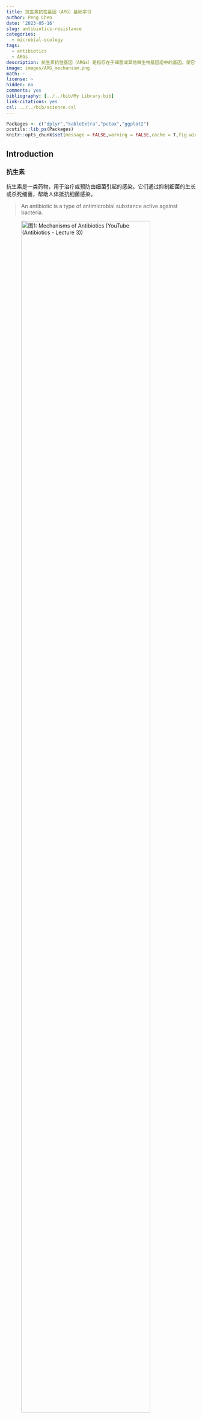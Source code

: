 ```yaml
---
title: 抗生素抗性基因（ARG）基础学习
author: Peng Chen
date: '2023-05-16'
slug: antibiotics-resistance
categories:
  - microbial-ecology
tags:
  - antibiotics
  - ARGs
description: 抗生素抗性基因（ARGs）是指存在于细菌或其他微生物基因组中的基因，使它们具有对抗生素的抵抗能力。ARG被视为是一种新出现的生物污染物，是宏基因组研究的重要方面，这里介绍常用的rgi软件进行分析。
image: images/ARG_mechanism.png
math: ~
license: ~
hidden: no
comments: yes
bibliography: [../../bib/My Library.bib]
link-citations: yes
csl: ../../bib/science.csl
---
```


```r
Packages <- c("dplyr","kableExtra","pctax","ggplot2")
pcutils::lib_ps(Packages)
knitr::opts_chunk$set(message = FALSE,warning = FALSE,cache = T,fig.width = 6)
```

## Introduction

### 抗生素

抗生素是一类药物，用于治疗或预防由细菌引起的感染。它们通过抑制细菌的生长或杀死细菌，帮助人体抵抗细菌感染。

> An antibiotic is a type of antimicrobial substance active against bacteria.

![图1: Mechanisms of Antibiotics (YouTube (Antibiotics - Lecture 3))](images/antibiotic_mechanism.png){width="90%"}

抗生素可以通过不同的机制对细菌产生作用。以下是几种常见的抗生素类型及其作用机制（图1）：

1.  青霉素类抗生素：作用于细菌细胞壁的合成，干扰其结构，导致细菌细胞壁破裂，细菌死亡。

2.  大环内酯类抗生素：通过阻断细菌蛋白质的合成过程，阻碍细菌的生长和复制。

3.  氨基糖苷类抗生素：抑制细菌蛋白质的合成，通过与细菌的核糖体结合，阻碍蛋白质合成的进行。

4.  四环素类抗生素：抑制细菌的蛋白质合成，通过与细菌的核糖体结合，阻碍蛋白质链的延伸。

5.  氟喹诺酮类抗生素：抑制细菌DNA的复制和转录过程，阻断细菌的生长。

### 抗生素抗性

![图2: Mechanisms of Antibiotic Resistance (Courtesy of E. Wistrand-Yuen.)](images/ARG_mechanism.png){width="90%"}

**抗生素抗性**是指细菌或其他微生物对抗生素的治疗效果降低或完全失效的现象。当细菌暴露在抗生素的作用下，一些细菌可能具有抗药性，能够存活和继续繁殖，导致感染的持续存在或进一步扩散。

> Antibiotic resistance is the ability of a microorganism to withstand the effects of antibiotic(s).

抗生素抗性可以是天然的，即细菌天生具有抗药性。然而，更为严重的是通过基因突变或水平基因转移等机制，细菌可以获得抗药性。

同样，为了对付抗生素的作用机制有多种耐药机制，[**CARD数据库**](https://card.mcmaster.ca/) @alcockCARD2020Antibiotic2020 将其分为7类：

1.  导致抗生素耐药性的抗生素靶标的突变改变或酶促修饰。

2.  抗生素作用靶点的更换或替代，该过程会导致抗生素耐药性。

3.  保护抗生素作用靶点免受抗生素结合，该过程将导致抗生素耐药性。

4.  抗生素的酶促灭活赋予耐药性。

5.  通过将抗生素转运出细胞而产生的抗生素耐药性。

6.  通常通过减少孔蛋白的产生来降低对抗生素的渗透性，可以提供耐药性。

7.  基因缺失（通常是孔蛋白）赋予抗生素耐药性的机制。

**抗生素抗性基因（Antibiotics resistance genes，ARGs）** 是指存在于细菌或其他微生物基因组中的基因，使它们具有对抗生素的抵抗能力。 这些基因编码了一系列的蛋白质或其他分子机制，使细菌能够对抗生素产生耐药性。

ARG被视为是一种新出现的生物污染物，由ARG引起的抗生素耐药性被认为是当代医学最重要的挑战之一，也是严重的公共卫生问题。抗生素耐药性阻碍了临床上对细菌感染的有效治疗，并成为流行病威胁和高死亡率的原因。

根据获得的欧盟和欧洲经济活动国家的数据，抗生素抗性细菌（ARB）在2015年造成671,689人感染，每年导致超过33,000人死亡 @cassiniAttributableDeathsDisabilityadjusted2019。

ARGs在环境中的广泛传播提高了其作为污染物的危害性。 抗生素在人类、兽医和农业用途中的大量使用导致它们不断释放到环境中，同时，ARG也被引入各种环境中，如临床（医院、诊所）和兽医环境、人体（胃肠道微生物组）以及废水处理厂和自然环境（土壤、水、空气）等。

移动遗传元件（MGE）如质粒、转座子、整合子被证明与ARG的转移传播具有很强的相关性 @wangEnhancedRemovalAntibiotic2021，将 ARG 与移动遗传元件联系起来是十分重要的。

## Methods & Tools

生物信息学在ARG研究上的主要目标是开发分析流程，用于准确检测抗性组（抗性基因的补充延伸）并随后根据基因组和宏基因组数据准确预测抗菌谱（AMR 的表型范围和易感性）以及ARG宿主等信息。

目前已开发出很多的ARG相关的生物信息学软件工具（表1)和数据库（表2），注释管理不一致，每个工具和数据库都有不同的重点领域和不同的预测范围。

### Tools

![图3: 宏基因组测序数据ARG分析的工作流程](images/ARG_workflow.png){width="90%"}

目前使用宏基因组测序数据对存在于微生物群落中的ARG进行识别鉴定的计算工作流程主要有两种：基于组装的contigs的分析和基于原始reads的比对分析（图3）。

且大多数方法从宏基因组数据中获得的序列(原始reads或contigs)通常不能明确地确定其属于物种起源，分析的范围通常仅限于基于同源性就能识别的ARG家族，而缺乏高度依赖环境的抗性决定因素，如点突变的分析。

```r
tibble::tribble(
                   ~软件名,                                                                           ~描述,
            "ARG-ANNOT",           "使用 BLAST 针对抗菌素耐药性 (AMR) 参考序列和 SNP 的精选数据库检测细菌基因组中现有的和假定的新抗生素耐药性基因。",
             "ARGs-OAP",                    "用于从宏基因组序列中快速注释和分类抗生素抗性基因样序列（使用 BLASTX 针对 SARG 数据库）的在线管道。",
               "BacAnt",                                         "允许同时注释 ARG、整合子和转座子的，可用于比较基因组分析的应用程序",
              "DeepARG", "通过深度学习方法，分别为短读序列和全基因长度序列构建了两个深度学习模型 DeepARG-SS 和 DeepARG-LS，提供了准确的抗菌素耐药性注释。",
    "Mykrobe predictor",          "快速筛选金黄色葡萄球菌和结核分枝杆菌原始 FASTQ 测序结果中的 AMR 基因和 SNP，并对 12 种抗菌药物进行抗生素谱预测。",
            "ResFinder",                          "通过 BLAST 针对 AMR 参考序列的精选数据库，在全基因组数据中识别水平获得的 AMR 基因。",
                  "RGI",                       "根据综合抗生素耐药性数据库 (CARD) 中的同源性和 SNP 模型，从蛋白质或核苷酸数据中预测耐药性组。",
                 "SEAR",                                "使用 ARG-ANNOT 数据库检测基因组或宏基因组测序数据中水平获得的 AMR 基因。",
                 "SRST",    "一种快速测序读取映射工具，用于快速准确地检测 MLST、毒力、AMR 或其他标记。包括 ResFinder 和 ARG-ANNOT 参考数据库。",
            "AMRFinder",                                   "NCBI开发的一种使用高质量精选 AMR 基因参考数据库识别 AMR 基因的工具。"
    )%>%kbl(caption = "用于鉴定、预测ARGs的生信软件")%>%kable_classic(full_width = F, html_font = "Cambria")

```

### Database

近年来随着ARG数据的快速增长，数据管理、分析和访问需要更完善的数据库来承载。

ARG命名本身就是一个难题，同义词经常使用，名称冲突，基因名称有时基于核苷酸序列有时基于蛋白质序列，一些基因家族使用通用名称，而另一些则命名每个等位基因，加上各种ARG数据库非正式地交换有关 AMR 管理、命名和分类的信息，导致管理较为混乱。

当然，没有一个ARG数据库是完整的，ARG在各种病原体间移动与突变会增加大量数据，突变数据的管理是最具挑战性的任务。

```r
tibble::tribble(
                             ~数据库,                                                                                        ~描述,
                         "ARDB", "一个手动管理的数据库，其中每个基因和抗性类型都用抗性概况、作用机制、本体论和序列和蛋白质数据库的外部链接进行注释。自 2009 年以来未更新，所有数据均已整理到 CARD 中。",
                    "ARG-ANNOT",                                                                    "AMR 参考序列和 SNP 的精选数据库。",
                         "CARD",                             "手动管理的抗性基因和突变、其产物和相关表型数据库，涵盖 AMR 的所有机制。由抗生素耐药性本体论 (ARO) 组织管理。",
                        "CBMAR",                                                               "提供对 β-内酰胺酶家族的分子和生化表征有用的信息。",
                       "MvirDB",                                            "通过整合来自多个来源的数据，专注于对生物防御应用至关重要的毒素、毒力因子和抗生素抗性基因。",
    "NCBI BioProject PRJNA313047",                                                                      "以抗性为重点的 AMR 基因序列整理。",
                       "PATRIC",                                       "细菌感染性疾病信息系统，以ARDB和CARD为基础，辅以AMR元数据，对完整的病原体基因组进行注释。",
                      "Resfams",                                     "蛋白质家族和相关配置文件隐藏马尔可夫模型 (HMM) 的精选数据库，确认具有抗生素抗性功能并按本体组织。",
                    "ResFinder",                                                                         "水平获得的 AMR 基因数据库。",
                         "SARG",                                                        "抗生素抗性基因、亚型和参考序列，整合来自ARDB和CARD的信息。"
    )%>%kbl(caption = "ARGs综合信息数据库")%>%kable_classic(full_width = F, html_font = "Cambria")

```

很多ARG数据库已经很久没有管理升级了，目前CARD是注释比较全面，管理完善，很多ARG条目经过实验验证的数据库。

CARD提供参考 DNA 和蛋白质序列、检测模型和基于细菌抗菌素耐药性(AMR)分子基础的生物信息学工具，设计了抗生素抗性本体论 (ARO)。

ARO 分为三个主要分支：抗生素耐药性决定因素(ARO:3000000)、抗生素分子(ARO:1000003)和抗生素耐药机制(ARO:1000002)，最新的CARD现在已经有6000多个本体术语，这些还得到了很多研究论文的支持。

CARD 开发了抗性基因标识符（RGI) 软件（v5.0）。

RGI软件利用四种CARD模型类型来预测抵抗组：蛋白质同源模型（使用BLASTP或DIAMOND检测AMR基因的功能同源物）、蛋白质变异模型（用于准确区分易感内在基因和获得赋予AMR的突变的内在基因，基CARD的精选SNP矩阵）、rRNA突变模型（用于检测抗药性rRNA靶序列）和蛋白质过度表达模型（检测与AMR相关的外排亚基，但也突出显示存在时赋予过度表达的突变）。

所以我一般用的也是RGI+CARD来做宏基因组的ARG鉴定。当然鉴定后的下游分析就跟其他的功能基因类似，有很多可以做的，最好跟实验设计紧紧联系说明问题。

### RGI

RGI（Resistance Gene Identifier）是一个用于检测和注释细菌基因组中抗生素抗性基因的工具。

地址：<https://github.com/arpcard/rgi>

RGI有网页版应用<https://card.mcmaster.ca/analyze/rgi>，可以选择两种输入，右侧调节参数：

1.  Enter a GenBank accession(s):
2.  Upload FASTA sequence file(s):

GenBank: JN420336.1，试试这个 Klebsiella pneumoniae plasmid pNDM-MAR, complete sequence，肺炎克雷伯菌质粒 pNDM-MAR，完整序列， 267242 bp。

结果会返回一个表，多个旭日图： ![](images/rig_web.png){width="90%"}

当然我们要做宏基因组分析的话肯定要用命令行版本的rgi软件：

安装方法：

最简单的方式就是conda新建环境后直接安装：

```bash
# searches rgi package and show available versions
$ conda search --channel bioconda rgi
# install rgi package
$ conda install --channel bioconda rgi
# install rgi specific version
$ conda install --channel bioconda rgi=3.1.1
# remove rgi package
$ conda remove --channel bioconda rgi
```

如果上述方法有问题的话（比如我当时的环境），可以考虑源码编译：

```bash
# 克隆仓库，
git clone https://github.com/arpcard/rgi

# 在rgi文件夹内新建环境
conda env create -f conda_env.yml
conda activate rgi

# 在rgi文件夹内build
python setup.py build
python setup.py test
python setup.py install

#test
cd tests
pytest -v -rxs
#这里可能会有几个问题，需要把card.json，和由card_database_v3.1.4.fasta创建的card_reference.fasta放在合适位置

#查看安装情况
rgi main -h

#成功的话会输出帮助文件
usage: rgi main [-h] -i INPUT_SEQUENCE -o OUTPUT_FILE [-t {contig,protein}]
                [-a {DIAMOND,BLAST}] [-n THREADS] [--include_loose]
                [--include_nudge] [--local] [--clean] [--keep] [--debug]
                [--low_quality] [-d {wgs,plasmid,chromosome,NA}] [-v]
                [-g {PRODIGAL,PYRODIGAL}] [--split_prodigal_jobs]

Resistance Gene Identifier - 6.0.2 - Main

#下载card数据库
wget https://card.mcmaster.ca/latest/data
tar -xvf data ./card.json

#在本地或工作目录中加载card数据库
rgi load --card_json /path/to/card.json --local

#查看本地数据库版本
rgi database --version --local

#注意不加--local的话数据库会加载到全局环境中，在任意目录都可以运行
```

安装成功后，就可以来对我们的序列进行鉴定了，常用的有两种模式：

1.  基因组或组装序列（DNA/蛋白质）

```bash
rgi main --input_sequence /path/to/nucleotide_input.fasta
  --output_file /path/to/output_file --local --clean
  
部分可选参数：
    -h, --help 显示此帮助信息并退出
    -i 输入序列, --input_sequence 输入序列
        输入文件必须在 FASTA（重叠群和蛋白质）或 gzip 格式！例如 myFile.fasta
    -o 输出文件, --output_file 输出文件，输出文件夹和文件名
    -t {contig,protein}, --input_type {contig,protein}
        指定数据输入类型（默认 = contig）
    -a {DIAMOND,BLAST}, --alignment_tool {DIAMOND,BLAST}
        指定比对工具（默认 = BLAST）
    -n 线程，--num_threads 线程
        BLAST 搜索中使用的线程数 (CPU)（默认值=16）
    --include_loose 除了严格和完美之外还包括宽松的命中点击（默认值：False）
    --include_nudge 包括从宽松到严格命中的命中（默认值：False）
    --local 使用本地数据库（默认：使用数据库可执行目录）
    --clean 删除临时文件（默认值：False）
```

结果表格每列的内容如下：

|                                         |                                                   |
|--------------------------------|----------------------------------------|
| **Field**                               | **Content**                                       |
| ORF_ID                                  | 开放阅读框架标识符（RGI 内部）                    |
| Contig                                  | 源序列                                            |
| Start                                   | ORF起始坐标                                       |
| Stop                                    | ORF的结束坐标                                     |
| Orientation                             | ORF链                                             |
| Cut_Off                                 | RGI 检测范式（完美、严格、松散）                  |
| Pass_Bitscore                           | 严格检测模型 bitscore 截断                        |
| Best_Hit_Bitscore                       | 与 CARD 中的最高命中匹配的 Bitscore 值            |
| Best_Hit_ARO                            | CARD 中的最高命中匹配的 ARO 术语                  |
| Best_Identities                         | 与 CARD 中的最高命中匹配的同一性百分比            |
| ARO                                     | ARO 匹配到 CARD 中的最高命中的Accession号         |
| Model_type                              | CARD检测模型类型                                  |
| SNPs_in_Best_Hit_ARO                    | 在 CARD 中最高命中的 ARO 术语中观察到的突变       |
| Other_SNPs                              | 以模型 ID 指示的其他匹配项的 ARO 术语观察到的突变 |
| Drug Class                              | ARO分类                                           |
| Resistance Mechanism                    | ARO分类                                           |
| AMR Gene Family                         | ARO分类                                           |
| Predicted_DNA                           | ORF预测核苷酸序列                                 |
| Predicted_Protein                       | ORF预测的蛋白质序列                               |
| CARD_Protein_Sequence                   | CARD中top hit的蛋白质序列                         |
| Percentage Length of Reference Sequence | ORF蛋白长度/CARD参考蛋白长度                      |
| ID                                      | HSP 标识符（RGI 内部）                            |
| Model_id                                | CARD检测型号id                                    |
| Nudged                                  | TRUE = 命中从松散微调到严格                       |
| Note                                    | 其他注意事项的原因                                |

2.  宏基因组reads，基因组reads

```bash
rgi bwt --read_one /path/to/fastq/R1.fastq.gz
  --read_two /path/to/fastq/R2.fastq.gz --output_file output_prefix
  --local
  
部分可选参数：
    -h, --help 显示此帮助信息并退出
    -1 READ_ONE, --read_one READ_ONE
    -2 READ_TWO，--read_two READ_TWO
    -a {kma,bowtie2,bwa}, --aligner {kma,bowtie2,bwa}
        选择读取对齐器（默认=kma）
    -n 线程，--threads 线程
        要使用的线程 (CPU) 数（默认值=16）
    -o 输出文件, --output_file 输出文件
        输出文件名的名称
    --debug 调试模式（默认=False）
    --clean 删除临时文件（默认=False）
    --local 使用本地数据库（默认：使用可执行目录中的数据库）
    --include_wildcard 包含wild数据库（默认=False）

```

最终结果有5个文件：

|                                           |                                              |
|-----------------------------------|-------------------------------------|
| **File**                                  | **Contents**                                 |
| **output_prefix.allele_mapping_data.txt** | RGI bwt read mapping results at allele level |
| **output_prefix.gene_mapping_data.txt**   | RGI bwt read mapping results at gene level   |
| output_prefix.artifacts_mapping_stats.txt | Statistics for read mapping artifacts        |
| output_prefix.overall_mapping_stats.txt   | Statistics for overall read mapping results  |
| output_prefix.reference_mapping_stats.txt | Statistics for reference matches             |

常用的进一步分析的是 at allele level，这个表格每列的内容如下：

|                                               |                                                                                                                                                 |
|--------------------|----------------------------------------------------|
| **Field**                                     | **Contents**                                                                                                                                    |
| Reference Sequence                            | read映射到的参考等位基因                                                                                                                        |
| **ARO Term**                                  | ARO Term                                                                                                                                        |
| **ARO Accession**                             | ARO Accession                                                                                                                                   |
| Reference Model Type                          | CARD 检测模型类型                                                                                                                               |
| Reference DB                                  | 参考等位基因来自 CARD 或 WildCARD                                                                                                               |
| Reference Allele Source                       | See below                                                                                                                                       |
| Resistomes & Variants: Observed in Genome(s)  | 这个等位基因序列是否在 CARD 患病率基因组序列中被观察到？                                                                                        |
| Resistomes & Variants: Observed in Plasmid(s) | 是否已在 CARD Prevalence 质粒序列中观察到该等位基因序列？                                                                                       |
| Resistomes & Variants: Observed Pathogen(s)   | CARD 携带此等位基因序列的流行病原体。 如果 Reference DB 是 CARD，将显示在 CARD 检测模型中用作参考的病原体。 使用 k-mers 验证病原体来源。        |
| **Completely Mapped Reads**                   | 完全映射到等位基因的read数量                                                                                                                    |
| **Mapped Reads with Flanking Sequence**       | 未完全映射到等位基因的read数量                                                                                                                  |
| **All Mapped Reads**                          | 前两列的总和                                                                                                                                    |
| Percent Coverage                              | 读数覆盖的参考等位基因百分比                                                                                                                    |
| Length Coverage (bp)                          | Base pairs of reference allele covered by reads                                                                                                 |
| Average MAPQ (Completely Mapped Reads)        | 平均 MAPQ 值，映射质量得分量化了读取错位的可能性。 Heng Li 和 Richard Durbin 在他们描述 MAQ 的论文中介绍了它们，并且通常以 Phred 量表进行报告。 |
| Mate Pair Linkage                             | 对于配对双端测序，如果姐妹读取映射到不同的 AMR 基因，则会列出                                                                                   |
| Reference Length                              | 参考等位基因的长度 (bp)                                                                                                                         |
| **AMR Gene Family**                           | ARO分类                                                                                                                                         |
| **Drug Class**                                | ARO分类                                                                                                                                         |
| **Resistance Mechanism**                      | ARO分类                                                                                                                                         |
| Depth                                         | 覆盖深度（仅在使用 kma 时报告）                                                                                                                 |
| SNPs                                          | 从映射读取中观察到的单核苷酸多态性（仅在使用 kma 时报告）                                                                                       |
| Consensus Sequence DNA                        | 使用映射读取的核苷酸一致序列（仅在使用 kma 时报告）                                                                                             |
| Consensus Sequence Protein                    | 从 DNA 翻译的蛋白质共有序列（仅在使用 kma 时报告）                                                                                              |

## Reference
